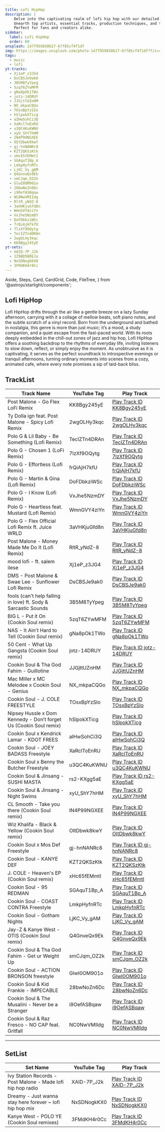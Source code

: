 ```yaml
---
title: Lofi HipHop
description: |
    Delve into the captivating realm of lofi hip hop with our detailed guide.
    Unearth top artists, essential tracks, production techniques, and the intriguing history behind the genre's mellow beats.
    Perfect for fans and creators alike.
sidebar:
  label: Lofi HipHop
  order: 69
unsplash: 1477959858617-67f85cf4f1df
img: https://images.unsplash.com/photo-1477959858617-67f85cf4f1df?fit=crop&w=1400&h=700&q=75
tags:
  - music
  - lofi
yt-tracks:
  - Xj1eP_z3JG4
  - DsCBSJe9ak0
  - 3B5M8TyYpeg
  - 5zqT6ZYwMFM
  - gNa8pOk1TWo
  - jotz-14DRUY
  - JJGjttUZnHM
  - NX_mkpaCQGo
  - TOsxBpYzSIo
  - hSlpokXTicg
  - aIHwSohCi3Q
  - XaRclToEnRU
  - u3QC4KuKWNU
  - xyU_ShY7hHM
  - IN4P99NGXEE
  - OItDbwk8kwY
  - gj-hnNANRc8
  - KZT2QKSzKtk
  - xHc65fEMmtI
  - SGAquT1Bp_A
  - LmkpHyfnRTc
  - LjKC_Vy_gAM
  - Q4GnveQx9Ek
  - smCJqm_OZ2k
  - GlwI0OM901o
  - 28bwNoZn6Dc
  - i9OefASBqaw
  - NC0NwVMIIdg
  - RltR_yNdZ-8
  - 3aVHKjuGfd8n
  - WmnGVY4ziYn
  - VxJhe5NzmDY
  - DoFDbkziWSc
  - frQiAjH7kfU
  - 7lzXf9OQytg
  - TecIZTn4DRAn
  - 2wgOLHy3kqc
  - KK8Bgy245yE
yt-sets:
  - XAID-7P_J2k
  - 1Z9BD5B0EJo
  - NxSDNogkKX0
  - 3FMdKH4r0Cc
---
```


  Aside,
  Steps,
  Card,
  CardGrid,
  Code,
  FileTree,
} from '@astrojs/starlight/components';


## Lofi HipHop

Lofi HipHop drifts through the air like a gentle breeze on a lazy Sunday afternoon, carrying with it a collage of mellow beats, soft piano notes, and the subtle scratch of a vinyl record.
Born from the underground and bathed in nostalgia, this genre is more than just music; it’s a mood, a study companion, and a quiet escape from the fast-paced world.
With its roots deeply embedded in the chill-out zones of jazz and hip hop, Lofi HipHop offers a soothing backdrop to the rhythms of everyday life, inviting listeners to slow down, reflect, or simply enjoy the moment.
As unobtrusive as it is captivating, it serves as the perfect soundtrack to introspective evenings or tranquil afternoons, turning ordinary moments into scenes from a cozy, animated cafe, where every note promises a sip of laid-back bliss.

<Adsense />

## TrackList

| Track Name                                                        | YouTube Tag | Play Track                                                          |
| ----------------------------------------------------------------- | ----------- | ------------------------------------------------------------------- |
| Post Malone - Go Flex LoFi Remix | KK8Bgy245yE | [Play Track ID KK8Bgy245yE](https://kbve.com/music/?yt=KK8Bgy245yE) |
| Ty Dolla ign feat. Post Malone - Spicy Lofi Remix | 2wgOLHy3kqc | [Play Track ID 2wgOLHy3kqc](https://kbve.com/music/?yt=2wgOLHy3kqc) |
| Polo G & Lil Baby - Be Something (Lofi Remix) | TecIZTn4DRAn | [Play Track ID TecIZTn4DRAn](https://kbve.com/music/?yt=TecIZTn4DRAn) |
| Polo G - Chosen 1 (LoFi Remix) | 7lzXf9OQytg | [Play Track ID 7lzXf9OQytg](https://kbve.com/music/?yt=7lzXf9OQytg) |
| Polo G - Effortless (Lofi Remix) | frQiAjH7kfU | [Play Track ID frQiAjH7kfU](https://kbve.com/music/?yt=frQiAjH7kfU) |
| Polo G - Martin & Gina (Lofi Remix) | DoFDbkziWSc | [Play Track ID DoFDbkziWSc](https://kbve.com/music/?yt=DoFDbkziWSc) |
| Polo G - I Know (Lofi Remix) | VxJhe5NzmDY | [Play Track ID VxJhe5NzmDY](https://kbve.com/music/?yt=VxJhe5NzmDY) |
| Polo G - Heartless feat. Mustard (Lofi Remix) | WmnGVY4ziYn | [Play Track ID WmnGVY4ziYn](https://kbve.com/music/?yt=WmnGVY4ziYn) |
| Polo G - Flex Official Lofi Remix ft. Juice WRLD | 3aVHKjuGfd8n | [Play Track ID 3aVHKjuGfd8n](https://kbve.com/music/?yt=3aVHKjuGfd8n) |
| Post Malone - Money Made Me Do It (Lofi Remix) | RltR_yNdZ-8 | [Play Track ID RltR_yNdZ-8](https://kbve.com/music/?yt=RltR_yNdZ-8) |
| mood lofi - ft. salem ilese                                       | Xj1eP_z3JG4 | [Play Track ID Xj1eP_z3JG4](https://kbve.com/music/?yt=Xj1eP_z3JG4) |
| DMS - Post Malone & Swae Lee - Sunflower Lofi Remix               | DsCBSJe9ak0 | [Play Track ID DsCBSJe9ak0](https://kbve.com/music/?yt=DsCBSJe9ak0) |
| fools (can't help falling in love) ft. Sody & Sarcastic Sounds    | 3B5M8TyYpeg | [Play Track ID 3B5M8TyYpeg](https://kbve.com/music/?yt=3B5M8TyYpeg) |
| BIG L - Put it On (Cookin Soul remix)                             | 5zqT6ZYwMFM | [Play Track ID 5zqT6ZYwMFM](https://kbve.com/music/?yt=5zqT6ZYwMFM) |
| NAS - It Ain't Hard to Tell (Cookin Soul remix)                   | gNa8pOk1TWo | [Play Track ID gNa8pOk1TWo](https://kbve.com/music/?yt=gNa8pOk1TWo) |
| 50 Cent - What Up Gangsta (Cookin Soul remix)                     | jotz-14DRUY | [Play Track ID jotz-14DRUY](https://kbve.com/music/?yt=jotz-14DRUY) |
| Cookin Soul & Tha God Fahim - Guillotine                          | JJGjttUZnHM | [Play Track ID JJGjttUZnHM](https://kbve.com/music/?yt=JJGjttUZnHM) |
| Mac Miller x MC Melodee x Cookin Soul - Genius                    | NX_mkpaCQGo | [Play Track ID NX_mkpaCQGo](https://kbve.com/music/?yt=NX_mkpaCQGo) |
| Cookin Soul - J. COLE FREESTYLE                                   | TOsxBpYzSIo | [Play Track ID TOsxBpYzSIo](https://kbve.com/music/?yt=TOsxBpYzSIo) |
| Nipsey Hussle x Dom Kennedy - Don’t forget Us (Cookin Soul remix) | hSlpokXTicg | [Play Track ID hSlpokXTicg](https://kbve.com/music/?yt=hSlpokXTicg) |
| Cookin Soul x Kendrick Lamar - KDOT FREES                         | aIHwSohCi3Q | [Play Track ID aIHwSohCi3Q](https://kbve.com/music/?yt=aIHwSohCi3Q) |
| Cookin Soul - JOEY BADASS Freestyle                               | XaRclToEnRU | [Play Track ID XaRclToEnRU](https://kbve.com/music/?yt=XaRclToEnRU) |
| Cookin Soul x Benny the Butcher Freestyle                         | u3QC4KuKWNU | [Play Track ID u3QC4KuKWNU](https://kbve.com/music/?yt=u3QC4KuKWNU) |
| Cookin Soul & Jinsang - SUSHI MASTA                               | rs2-KXgg5aE | [Play Track ID rs2-KXgg5aE](https://kbve.com/music/?yt=rs2-KXgg5aE) |
| Cookin Soul & Jinsang - Night Swims                               | xyU_ShY7hHM | [Play Track ID xyU_ShY7hHM](https://kbve.com/music/?yt=xyU_ShY7hHM) |
| CL Smooth - Take you there (Cookin Soul remix)                    | IN4P99NGXEE | [Play Track ID IN4P99NGXEE](https://kbve.com/music/?yt=IN4P99NGXEE) |
| Wiz Khalifa - Black & Yellow (Cookin Soul remix)                  | OItDbwk8kwY | [Play Track ID OItDbwk8kwY](https://kbve.com/music/?yt=OItDbwk8kwY) |
| Cookin Soul x Mos Def Freestyle                                   | gj-hnNANRc8 | [Play Track ID gj-hnNANRc8](https://kbve.com/music/?yt=gj-hnNANRc8) |
| Cookin Soul - KANYE DEF                                           | KZT2QKSzKtk | [Play Track ID KZT2QKSzKtk](https://kbve.com/music/?yt=KZT2QKSzKtk) |
| J. COLE - Heaven's EP (Cookin Soul remix)                         | xHc65fEMmtI | [Play Track ID xHc65fEMmtI](https://kbve.com/music/?yt=xHc65fEMmtI) |
| Cookin Soul - 95 REDMAN                                           | SGAquT1Bp_A | [Play Track ID SGAquT1Bp_A](https://kbve.com/music/?yt=SGAquT1Bp_A) |
| Cookin Soul - COAST CONTRA Freestyle                              | LmkpHyfnRTc | [Play Track ID LmkpHyfnRTc](https://kbve.com/music/?yt=LmkpHyfnRTc) |
| Cookin Soul - Gotham Nights                                       | LjKC_Vy_gAM | [Play Track ID LjKC_Vy_gAM](https://kbve.com/music/?yt=LjKC_Vy_gAM) |
| Jay-Z & Kanye West - OTIS (Cookin Soul remix)                     | Q4GnveQx9Ek | [Play Track ID Q4GnveQx9Ek](https://kbve.com/music/?yt=Q4GnveQx9Ek) |
| Cookin Soul & Tha God Fahim - Get ur Weight Up                    | smCJqm_OZ2k | [Play Track ID smCJqm_OZ2k](https://kbve.com/music/?yt=smCJqm_OZ2k) |
| Cookin Soul - ACTION BRONSON freestyle                            | GlwI0OM901o | [Play Track ID GlwI0OM901o](https://kbve.com/music/?yt=GlwI0OM901o) |
| Cookin Soul & Kid Frankie - IMPECABLE                             | 28bwNoZn6Dc | [Play Track ID 28bwNoZn6Dc](https://kbve.com/music/?yt=28bwNoZn6Dc) |
| Cookin Soul & The Musalini - Never be a Stranger                  | i9OefASBqaw | [Play Track ID i9OefASBqaw](https://kbve.com/music/?yt=i9OefASBqaw) |
| Cookin Soul & Raz Fresco - NO CAP feat. Gritfall                  | NC0NwVMIIdg | [Play Track ID NC0NwVMIIdg](https://kbve.com/music/?yt=NC0NwVMIIdg) |

---

## SetList

| Set Name                                                    | YouTube Tag | Play Track                                                          |
| ----------------------------------------------------------- | ----------- | ------------------------------------------------------------------- |
| Ivy Station Records - Post Malone - Made lofi hip hop radio | XAID-7P_J2k | [Play Track ID XAID-7P_J2k](https://kbve.com/music/?yt=XAID-7P_J2k) |
| Dreamy - Just wanna stay here forever ~ lofi hip hop mix    | NxSDNogkKX0 | [Play Track ID NxSDNogkKX0](https://kbve.com/music/?yt=NxSDNogkKX0) |
| Kanye West - POLO YE (Cookin Soul remixes)                  | 3FMdKH4r0Cc | [Play Track ID 3FMdKH4r0Cc](https://kbve.com/music/?yt=3FMdKH4r0Cc) |


<Adsense />

<Giscus />
